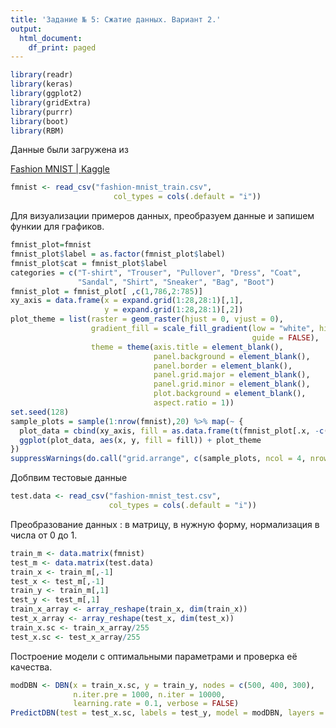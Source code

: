---
title: 'Задание № 5: Сжатие данных. Вариант 2.'
output:
  html_document:
    df_print: paged
---

```{r}
library(readr)
library(keras)
library(ggplot2)
library(gridExtra)
library(purrr)
library(boot)
library(RBM)
```

Данные были загружена из

[Fashion MNIST \| Kaggle](https://www.kaggle.com/datasets/zalando-research/fashionmnist)

```{r Загрузка тренировочного датасета}
fmnist <- read_csv("fashion-mnist_train.csv",
                       col_types = cols(.default = "i"))
```

Для визуализации примеров данных, преобразуем данные и запишем функии для графиков.

```{r Примеры картинок}
fmnist_plot=fmnist
fmnist_plot$label = as.factor(fmnist_plot$label)
fmnist_plot$cat = fmnist_plot$label
categories = c("T-shirt", "Trouser", "Pullover", "Dress", "Coat",
               "Sandal", "Shirt", "Sneaker", "Bag", "Boot")
fmnist_plot = fmnist_plot[ ,c(1,786,2:785)]
xy_axis = data.frame(x = expand.grid(1:28,28:1)[,1],
                     y = expand.grid(1:28,28:1)[,2])
plot_theme = list(raster = geom_raster(hjust = 0, vjust = 0), 
                  gradient_fill = scale_fill_gradient(low = "white", high = "black", 
                                                      guide = FALSE), 
                  theme = theme(axis.title = element_blank(), 
                                panel.background = element_blank(),
                                panel.border = element_blank(),
                                panel.grid.major = element_blank(),
                                panel.grid.minor = element_blank(), 
                                plot.background = element_blank(),
                                aspect.ratio = 1))
set.seed(128)
sample_plots = sample(1:nrow(fmnist),20) %>% map(~ {
  plot_data = cbind(xy_axis, fill = as.data.frame(t(fmnist_plot[.x, -c(1,2)]))[,1]) 
  ggplot(plot_data, aes(x, y, fill = fill)) + plot_theme
})
suppressWarnings(do.call("grid.arrange", c(sample_plots, ncol = 4, nrow = 5)))
```

Добпвим тестовые данные

```{r Тестовые данные}
test.data <- read_csv("fashion-mnist_test.csv",
                      col_types = cols(.default = "i"))
```

Преобразование данных : в матрицу, в нужную форму, нормализация в числа от 0 до 1.

```{r Ресемплинг}
train_m <- data.matrix(fmnist)
test_m <- data.matrix(test.data)
train_x <- train_m[,-1]
test_x <- test_m[,-1]
train_y <- train_m[,1]
test_y <- test_m[,1]
train_x_array <- array_reshape(train_x, dim(train_x))
test_x_array <- array_reshape(test_x, dim(test_x))
train_x.sc <- train_x_array/255
test_x.sc <- test_x_array/255
```

Построение модели с оптимальными параметрами и проверка её качества.

```{r Результирующая модель}
modDBN <- DBN(x = train_x.sc, y = train_y, nodes = c(500, 400, 300), 
              n.iter.pre = 1000, n.iter = 10000,
              learning.rate = 0.1, verbose = FALSE)
PredictDBN(test = test_x.sc, labels = test_y, model = modDBN, layers = 4)
```

